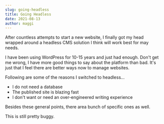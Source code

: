 ```yaml
---
slug: going-headless
title: Going Headless
date: 2021-08-13
author: maggi
---
```

After countless attempts to start a new website, I finally got my head wrapped around a headless CMS solution I think will work best for may needs. 

I have been using WordPress for 10-15 years and just had enough. Don't get me wrong, I have more good things to say about the platform than bad. It's just that I feel there are better ways now to manage websites. 

Following are some of the reasons I switched to headless…

* I do not need a database
* The published site is blazing fast
* I don't want or need an over-engineered writing experience

Besides these general points, there area bunch of specific ones as well.

This is still pretty buggy.

